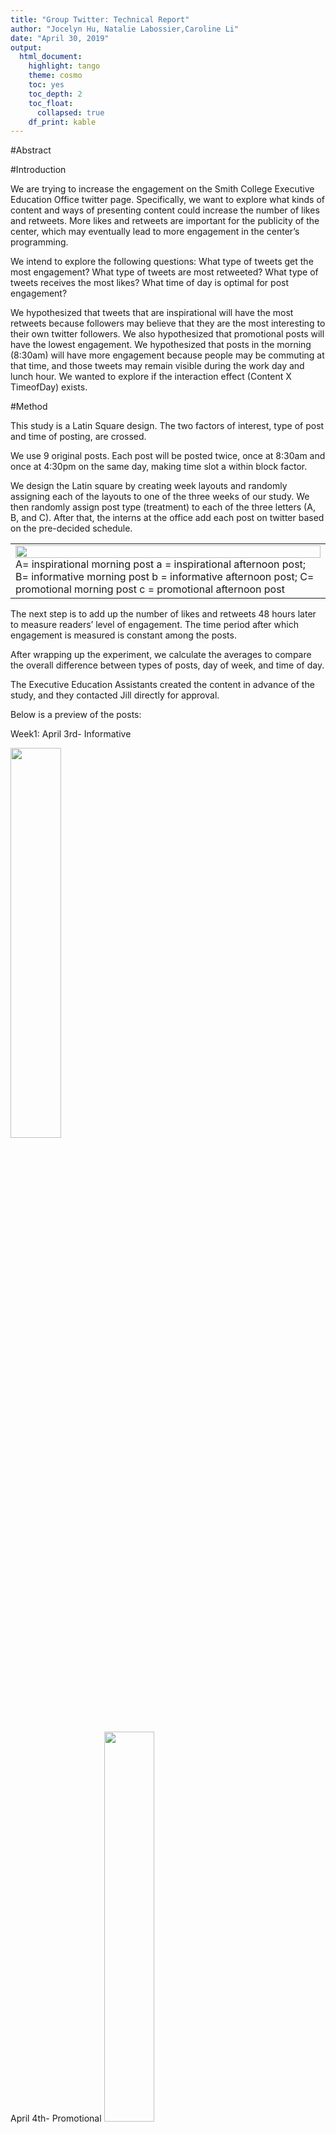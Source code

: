 ```yaml
---
title: "Group Twitter: Technical Report"
author: "Jocelyn Hu, Natalie Labossier,Caroline Li"
date: "April 30, 2019"
output:
  html_document:
    highlight: tango
    theme: cosmo
    toc: yes
    toc_depth: 2
    toc_float:
      collapsed: true
    df_print: kable
---
```



#Abstract


#Introduction

We are trying to increase the engagement on the Smith College Executive Education Office twitter page. Specifically, we want to explore what kinds of content and ways of presenting content could increase the number of likes and retweets. More likes and retweets are important for the publicity of the center, which may eventually lead to more engagement in the center’s programming.

We intend to explore the following questions: What type of tweets get the most engagement? What type of tweets are most retweeted? What type of tweets receives the most likes? What time of day is optimal for post engagement?

We hypothesized that tweets that are inspirational will have the most retweets because followers may believe that they are the most interesting to their own twitter followers. We also hypothesized that promotional posts will have the lowest engagement. We hypothesized that posts in the morning (8:30am) will have more engagement because people may be commuting at that time, and those tweets may remain visible during the work day and lunch hour. We wanted to explore if the interaction effect (Content X TimeofDay) exists.


#Method

This study is a Latin Square design. The two factors of interest, type of post and time of posting, are crossed. 

We use 9 original posts. Each post will be posted twice, once at 8:30am and once at 4:30pm on the same day, making time slot a within block factor.

We design the Latin square by creating week layouts and randomly assigning each of the layouts to one of the three weeks of our study. We then randomly assign post type (treatment) to each of the three letters (A, B, and C). After that, the interns at the office add each post on twitter based on the pre-decided schedule. 

--------------------------------------------------------------------------------------------------------------
![](schedule.png){width=100% } 
A= inspirational morning post a = inspirational afternoon post; 
B= informative morning post b = informative afternoon post; 
C= promotional morning post c = promotional afternoon post

--------------------------------------------------------------------------------------------------------------




The next step is to add up the number of likes and retweets 48 hours later to measure readers’ level of engagement. The time period after which engagement is measured is constant among the posts.

After wrapping up the experiment, we calculate the averages to compare the overall difference between types of posts, day of week, and time of day. 

The Executive Education Assistants created the content in advance of the study, and they contacted Jill directly for approval. 

Below is a preview of the posts:

Week1:
April 3rd- Informative

![](posts/p1.jpg){ width=40% }


April 4th- Promotional
![](posts/p2.jpg){ width=40% }


April 5th- Inspirational
![](posts/p3.jpg){ width=40% }

Week2:
April 10th- Inspirational

![](posts/p4.jpg){ width=40% }

April 11th- Informative

![](posts/p5.jpg){ width=40% }

April 12th- Promotional
![](posts/p6.jpg){ width=40% }
Week3:
April 17th- Promotional

![](posts/p7.jpg){ width=70% }
April 18th- Inspirational
![](posts/p8.jpg){ width=70% }
April 19th- Informative

![](posts/p9.jpg){ width=70% }




#Results

##summary statistics

```r
library(dplyr)
library(mosaic)
library(ggplot2)
library(readr)
library(tidyr)
library(tidyverse)
```

```r
df <- read_csv("data_twitter - Sheet2.csv")
```

```r
day <- c("Wed","Wed","Thurs","Thurs","Fri","Fri","Wed","Wed","Thurs","Thurs","Fri","Fri","Wed","Wed","Thurs","Thurs","Fri","Fri")
week <- c(rep("1", 6),                                  rep("2",6), rep("3",6))
df<-cbind(day,df)
df<-cbind(week,df)

```

```r
df<-df%>%
  mutate(sum_engage=likes_48+retweets_48+comments_48)%>%
  unite(cell, time, type,remove=FALSE)

```

```r
library(tidyverse)
df2<-as.data.frame(df)%>%
  na.omit()%>%
  select(sum_engage,likes_48,retweets_48,comments_48,type)
```

```r
library(stargazer)
stargazer(data = df2, type = "text", title="Summary statistics of DV", digits=2, out="tablesum.html",covariate.labels = c("Total Engagement","#Likes","#Retweets","#Comments","type"))

```

According to the summary statistics table, we only collect 18 observations in total and the amount of engagement might be too small to be informative and statistically meaningful. The mean amount of engagement is less than one (mean = 0.78)


##Informal Analysis

Before conducting a formal analysis, we arrange a side by side boxplot and an interaction graph towith the categories either on the horizontal axis of the display to allow comparising between the different categories as well as comparison within categories.

###Side by side boxplot

```r
#looking at variability by condition
ggplot(df, aes(x = type, fill = time, y = sum_engage)) +
  geom_boxplot()

```

The side by side boxpot above tells us that there may be a main effect of time of day (morning posts seem to get more engagement than afternoon posts), and a main effect of post content (promotional posts get less engagement than informative and inspirational posts).

##Interaction effects

The interaction graph indicates that first, there may be an interaction between type and time when the promotional type is included sinc the line of promotional posts is not parallel with the other two lines. Second, there is no interaction between type and time when the promotional type is excluded since the line of inspirational posts an the line of informative posts are parallel with each other. Third, there is a main effect of time of the day since the lines of inspirational and informative posts are upward sloping.

```r
ggplot(df, aes(x = time, 
                    y = sum_engage, 
                    color = type,
                    group = type)) +
  geom_point(size = 2) +
  geom_smooth(method = "lm", se = 0)
```


##ANOVA

To look more deeply into the impacts of these variables on the amount of people's engagement on twitter, we conduct the analysis of variance to decide if the effects of these variables are real. Since our assumptions about residuals (Same SD and Normally Distributed Residuals) are violated by the promotional group, We  excluded this group from our formal ANOVA.


```r
df2<-df%>%
  filter(type =="informative"| type =="inspirational")
```

```r
twitter <- aov(sum_engage ~ type+time+day+week+type*time, data = df2)

anova1<-anova(twitter)
summary(twitter)

#favstats(sum_engage~type|time, data = df2)

# library(mosaic)
# tally(~time|as.character(type), data = df2)
# 
# df2$type
```



```r
is.num <- sapply(anova1, is.numeric)
anova1[is.num] <- lapply(anova1[is.num], round, 3)
anova1[4,5]<-"0.250"
anova1[1,5]<-"0.230"
anova1[1,6]<-""
anova1[2,6]<-"*"
anova1[3,6]<-"*"
anova1[4,6]<-" "
anova1[5,6]<-" "
anova1[6,6]<-" "
anova1[6,5]<-" "
anova1[6,4]<-" "
anova2<-anova1[1:6,]

```

```r
library(kableExtra)
kable(anova2, digits = 3, format = "html", booktabs = T,col.names = c("Df","Sum Sq","Mean Sq","F value"," Pr(>F)"," "))%>%
  kable_styling(full_width = F, font_size = 12)%>%add_footnote("Signif. codes:  0 ‘***’ 0.001 ‘**’ 0.01 ‘*’ 0.05 ‘.’ 0.1 ‘ ’ 1", notation="alphabet")%>%column_spec(1, width = "5em") 
```

Excluding promotional posts, we could see from the table above that there is not a significant main effect of post type. Interaction between type and time was not significant as well. However, time of posting is significantly associated with engagement. Specifically, morning posts obtain more engagements than afternoon posts. 

In a word, the parallel box-plot and ANOVA indicate the statistically significant main effects of time of day (p=0.047). Excluding promotional posts, there is not a significant main effect of post type (p=0.23). The interaction graph and ANOVA table (excluding promotional posts) indicate the interaction effect of type and time is not statistically significant (p=1).  



#Conclusion